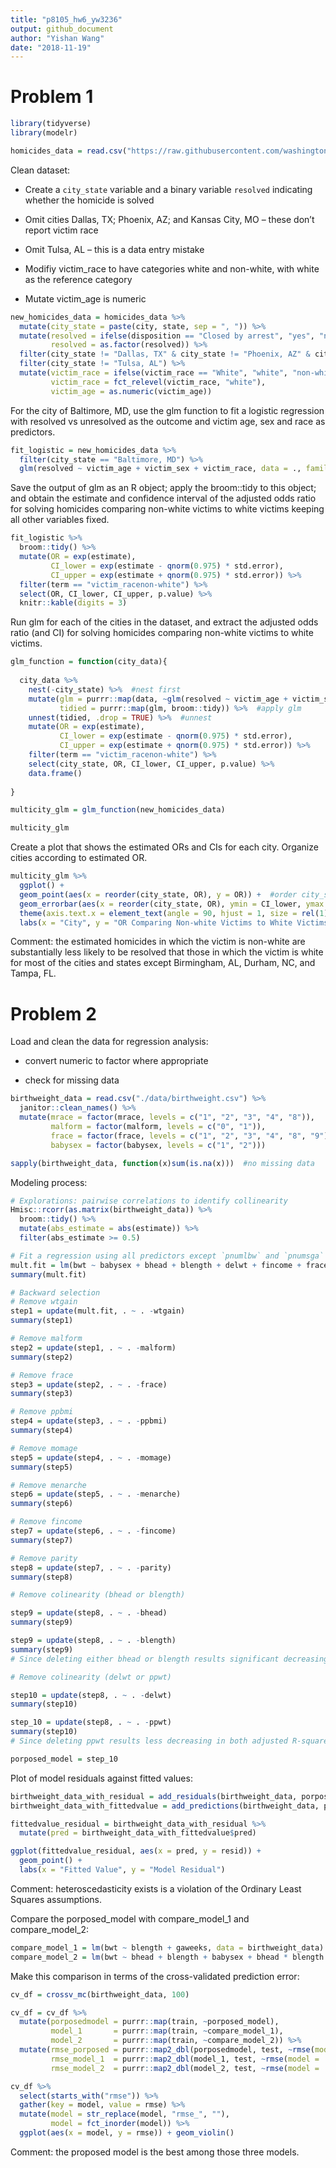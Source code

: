```yaml
---
title: "p8105_hw6_yw3236"
output: github_document
author: "Yishan Wang"
date: "2018-11-19"
---
```


# Problem 1

```r
library(tidyverse)
library(modelr)
```

```r
homicides_data = read.csv("https://raw.githubusercontent.com/washingtonpost/data-homicides/master/homicide-data.csv")
```

Clean dataset:

* Create a `city_state` variable and a binary variable `resolved` indicating whether the homicide is solved

* Omit cities Dallas, TX; Phoenix, AZ; and Kansas City, MO – these don’t report victim race

* Omit Tulsa, AL – this is a data entry mistake

* Modifiy victim_race to have categories white and non-white, with white as the reference category

* Mutate victim_age is numeric

```r
new_homicides_data = homicides_data %>%
  mutate(city_state = paste(city, state, sep = ", ")) %>%
  mutate(resolved = ifelse(disposition == "Closed by arrest", "yes", "no"),
         resolved = as.factor(resolved)) %>%
  filter(city_state != "Dallas, TX" & city_state != "Phoenix, AZ" & city_state != "Kansas City, MO") %>%
  filter(city_state != "Tulsa, AL") %>%
  mutate(victim_race = ifelse(victim_race == "White", "white", "non-white"),
         victim_race = fct_relevel(victim_race, "white"),
         victim_age = as.numeric(victim_age))
```

For the city of Baltimore, MD, use the glm function to fit a logistic regression with resolved vs unresolved as the outcome and victim age, sex and race as predictors. 

```r
fit_logistic = new_homicides_data %>%
  filter(city_state == "Baltimore, MD") %>%
  glm(resolved ~ victim_age + victim_sex + victim_race, data = ., family = binomial()) 
```

Save the output of glm as an R object; apply the broom::tidy to this object; and obtain the estimate and confidence interval of the adjusted odds ratio for solving homicides comparing non-white victims to white victims keeping all other variables fixed.

```r
fit_logistic %>% 
  broom::tidy() %>% 
  mutate(OR = exp(estimate),
         CI_lower = exp(estimate - qnorm(0.975) * std.error),
         CI_upper = exp(estimate + qnorm(0.975) * std.error)) %>%
  filter(term == "victim_racenon-white") %>%
  select(OR, CI_lower, CI_upper, p.value) %>% 
  knitr::kable(digits = 3)
```

Run glm for each of the cities in the dataset, and extract the adjusted odds ratio (and CI) for solving homicides comparing non-white victims to white victims.

```r
glm_function = function(city_data){
  
  city_data %>%
    nest(-city_state) %>%  #nest first
    mutate(glm = purrr::map(data, ~glm(resolved ~ victim_age + victim_sex + victim_race, data = ., family = binomial())),
           tidied = purrr::map(glm, broom::tidy)) %>%  #apply glm
    unnest(tidied, .drop = TRUE) %>%  #unnest
    mutate(OR = exp(estimate),
           CI_lower = exp(estimate - qnorm(0.975) * std.error),
           CI_upper = exp(estimate + qnorm(0.975) * std.error)) %>%
    filter(term == "victim_racenon-white") %>%
    select(city_state, OR, CI_lower, CI_upper, p.value) %>%
    data.frame()
  
}
```

```r
multicity_glm = glm_function(new_homicides_data)

multicity_glm
```

Create a plot that shows the estimated ORs and CIs for each city. Organize cities according to estimated OR.

```r
multicity_glm %>%
  ggplot() +
  geom_point(aes(x = reorder(city_state, OR), y = OR)) +  #order city_state by the value of OR
  geom_errorbar(aes(x = reorder(city_state, OR), ymin = CI_lower, ymax = CI_upper, OR)) +  #add error bar
  theme(axis.text.x = element_text(angle = 90, hjust = 1, size = rel(1))) +
  labs(x = "City", y = "OR Comparing Non-white Victims to White Victims (95% CI)")
```

Comment: the estimated homicides in which the victim is non-white are substantially less likely to be resolved that those in which the victim is white for most of the cities and states except Birmingham, AL, Durham, NC, and Tampa, FL.

# Problem 2

Load and clean the data for regression analysis:

* convert numeric to factor where appropriate

* check for missing data

```r
birthweight_data = read.csv("./data/birthweight.csv") %>%
  janitor::clean_names() %>%
  mutate(mrace = factor(mrace, levels = c("1", "2", "3", "4", "8")),
         malform = factor(malform, levels = c("0", "1")),
         frace = factor(frace, levels = c("1", "2", "3", "4", "8", "9")),
         babysex = factor(babysex, levels = c("1", "2")))

sapply(birthweight_data, function(x)sum(is.na(x)))  #no missing data
```

Modeling process:

```r
# Explorations: pairwise correlations to identify collinearity 
Hmisc::rcorr(as.matrix(birthweight_data)) %>%
  broom::tidy() %>%
  mutate(abs_estimate = abs(estimate)) %>%
  filter(abs_estimate >= 0.5)
```

```r
# Fit a regression using all predictors except `pnumlbw` and `pnumsga`
mult.fit = lm(bwt ~ babysex + bhead + blength + delwt + fincome + frace + gaweeks + malform + menarche + mheight + momage + mrace + parity + ppbmi + ppwt + smoken + wtgain, data = birthweight_data)
summary(mult.fit)

# Backward selection
# Remove wtgain
step1 = update(mult.fit, . ~ . -wtgain)
summary(step1)

# Remove malform
step2 = update(step1, . ~ . -malform)
summary(step2)

# Remove frace
step3 = update(step2, . ~ . -frace)
summary(step3)

# Remove ppbmi
step4 = update(step3, . ~ . -ppbmi)
summary(step4)

# Remove momage
step5 = update(step4, . ~ . -momage)
summary(step5)

# Remove menarche
step6 = update(step5, . ~ . -menarche)
summary(step6)

# Remove fincome
step7 = update(step6, . ~ . -fincome)
summary(step7)

# Remove parity
step8 = update(step7, . ~ . -parity)
summary(step8)

# Remove colinearity (bhead or blength)

step9 = update(step8, . ~ . -bhead)
summary(step9)

step9 = update(step8, . ~ . -blength)
summary(step9)
# Since deleting either bhead or blength results significant decreasing in both adjusted R-squared and multiple R-squared, I choose to keep both behead and blength. Although behead and blength have linear relationship, it's not the strong linear relationship.

# Remove colinearity (delwt or ppwt)

step10 = update(step8, . ~ . -delwt)
summary(step10)

step_10 = update(step8, . ~ . -ppwt)
summary(step10)
# Since deleting ppwt results less decreasing in both adjusted R-squared and multiple R-squared, I choose to move ppwt.

porposed_model = step_10
```

Plot of model residuals against fitted values:

```r
birthweight_data_with_residual = add_residuals(birthweight_data, porposed_model)
birthweight_data_with_fittedvalue = add_predictions(birthweight_data, porposed_model)

fittedvalue_residual = birthweight_data_with_residual %>%
  mutate(pred = birthweight_data_with_fittedvalue$pred)

ggplot(fittedvalue_residual, aes(x = pred, y = resid)) +
  geom_point() +
  labs(x = "Fitted Value", y = "Model Residual")
```

Comment: heteroscedasticity exists is a violation of the Ordinary Least Squares assumptions. 

Compare the porposed_model with compare_model_1 and compare_model_2:

```r
compare_model_1 = lm(bwt ~ blength + gaweeks, data = birthweight_data)
compare_model_2 = lm(bwt ~ bhead + blength + babysex + bhead * blength + bhead * babysex + blength * babysex + bhead * blength * babysex, data = birthweight_data)
```

Make this comparison in terms of the cross-validated prediction error:

```r
cv_df = crossv_mc(birthweight_data, 100)

cv_df = cv_df %>%
  mutate(porposedmodel = purrr::map(train, ~porposed_model),
         model_1       = purrr::map(train, ~compare_model_1),
         model_2       = purrr::map(train, ~compare_model_2)) %>% 
  mutate(rmse_porposed = purrr::map2_dbl(porposedmodel, test, ~rmse(model = .x, data = .y)),
         rmse_model_1  = purrr::map2_dbl(model_1, test, ~rmse(model = .x, data = .y)),
         rmse_model_2  = purrr::map2_dbl(model_2, test, ~rmse(model = .x, data = .y)))

cv_df %>% 
  select(starts_with("rmse")) %>% 
  gather(key = model, value = rmse) %>% 
  mutate(model = str_replace(model, "rmse_", ""),
         model = fct_inorder(model)) %>% 
  ggplot(aes(x = model, y = rmse)) + geom_violin()
```

Comment: the proposed model is the best among those three models.
